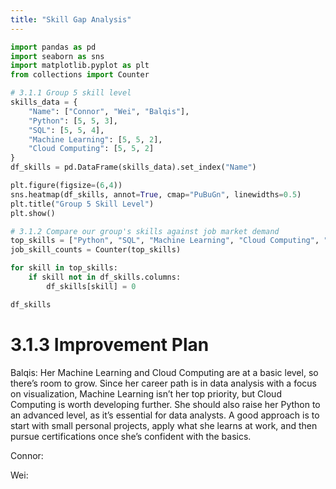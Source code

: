 ```yaml
---
title: "Skill Gap Analysis"
---
```


```python
import pandas as pd
import seaborn as sns
import matplotlib.pyplot as plt
from collections import Counter

# 3.1.1 Group 5 skill level
skills_data = {
    "Name": ["Connor", "Wei", "Balqis"],
    "Python": [5, 5, 3],
    "SQL": [5, 5, 4],
    "Machine Learning": [5, 5, 2],
    "Cloud Computing": [5, 5, 2]
}
df_skills = pd.DataFrame(skills_data).set_index("Name")

plt.figure(figsize=(6,4))
sns.heatmap(df_skills, annot=True, cmap="PuBuGn", linewidths=0.5)
plt.title("Group 5 Skill Level")
plt.show()
```

```python
# 3.1.2 Compare our group's skills against job market demand
top_skills = ["Python", "SQL", "Machine Learning", "Cloud Computing", "Docker", "AWS"]
job_skill_counts = Counter(top_skills)

for skill in top_skills:
    if skill not in df_skills.columns:
        df_skills[skill] = 0

df_skills
```

# 3.1.3 Improvement Plan
Balqis: Her Machine Learning and Cloud Computing are at a basic level, so there’s room to grow. Since her career path is in data analysis with a focus on visualization, Machine Learning isn’t her top priority, but Cloud Computing is worth developing further. She should also raise her Python to an advanced level, as it’s essential for data analysts. A good approach is to start with small personal projects, apply what she learns at work, and then pursue certifications once she’s confident with the basics.

Connor: 

Wei: 

